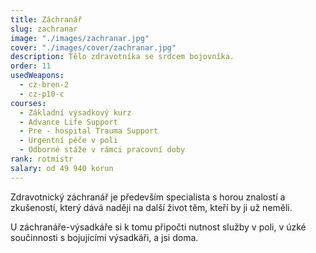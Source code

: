 ```yaml
---
title: Záchranář
slug: zachranar
image: "./images/zachranar.jpg"
cover: "./images/cover/zachranar.jpg"
description: Tělo zdravotníka se srdcem bojovníka.
order: 11
usedWeapons:
  - cz-bren-2
  - cz-p10-c
courses:
  - Základní výsadkový kurz
  - Advance Life Support
  - Pre - hospital Trauma Support
  - Urgentní péče v poli
  - Odborné stáže v rámci pracovní doby
rank: rotmistr
salary: od 49 940 korun
---
```


Zdravotnický záchranář je především specialista s horou znalostí a zkušeností, který dává naději na další život těm, kteří by ji už neměli.

U záchranáře-výsadkáře si k tomu připočti nutnost služby v poli, v úzké součinnosti s bojujícími výsadkáři, a jsi doma.
